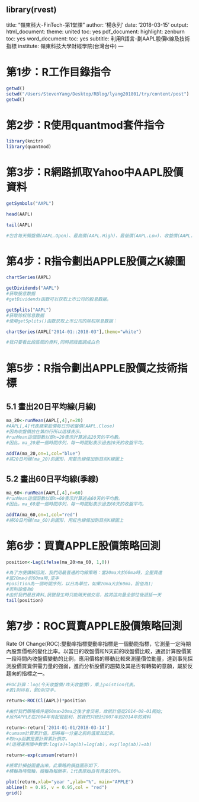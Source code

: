 library(rvest)
---
title: "嶺東科大-FinTech-第1堂課"
author: '楊永列'
date: '2018-03-15'
output:
  html_document:
    theme: united
    toc: yes 
  pdf_document:
    highlight: zenburn
    toc: yes
  word_document:
    toc: yes
subtitle: 利用R語言-劃AAPL股價k線及技術指標
institute: 嶺東科技大學財經學院(台灣台中)
---  
  
# 第1步：R工作目錄指令 

```r
getwd()
setwd("/Users/StevenYang/Desktop/RBlog/lyang201801/try/content/post")
getwd()
```


# 第2步：R使用quantmod套件指令
 
```r
library(knitr)
library(quantmod)
```

# 第3步：R網路抓取Yahoo中AAPL股價資料

```r
getSymbols("AAPL")

```
  
```r
head(AAPL)
```

```r
tail(AAPL)

#包含每天開盤價(AAPL.Open)、最高價(AAPL.High)、最低價(AAPL.Low)、收盤價(AAPL.Close)、成交量(AAPL.Volume)、(還原權值)AAPL.Adjusted。
```

# 第4步：R指令劃出APPLE股價之K線圖

```r
chartSeries(AAPL)
```

```r
getDividends("AAPL") 
#获取股息数据
#getDividends函数可以获取上市公司的股息数据。
```

```r
getSplits("AAPL") 
#获取除权除息数据
#使用getSplits()函数获取上市公司的除权除息数据：
```

```r
chartSeries(AAPL["2014-01::2018-03"],theme="white")

#我只要看此段區間的資料,同時把版面調成白色
```

# 第5步：R指令劃出APPLE股價之技術指標

## 5.1 畫出20日平均線(月線)  

```r
ma_20<-runMean(AAPL[,4],n=20)
#AAPL[,4]代表蘋果股價每日的收盤價(AAPL.Close)
#因為收盤價放在第四行所以這樣表示。
#runMean這個函數以即n=20表示計算過去20天的平均數。
#因此。ma_20是一個時間序列，每一時間點表示過去20天的收盤平均。

addTA(ma_20,on=1,col="blue")
#將20日均線(ma_20)的圖形，用藍色線條加到目前K線圖上 
```

## 5.2 畫出60日平均線(季線) 

```r
ma_60<-runMean(AAPL[,4],n=60)
#runMean這個函數以即n=60表示計算過去60天的平均數。
#因此。ma_60是一個時間序列，每一時間點表示過去60天的收盤平均。

addTA(ma_60,on=1,col="red")
#將60日均線(ma_60)的圖形，用紅色線條加到目前K線圖上 
```


# 第6步：買賣APPLE股價策略回測

```r
position<-Lag(ifelse(ma_20>ma_60, 1,0))

#為了方便講解回測，我們用最普通的均線策略：當20ma大於60ma時，全壓買進
#當20ma小於60ma時,空手
#position為一個時間序列，以日為單位，如果20ma大於60ma，設值為1;
#否則設值為0
#由於我們是日資料,訊號發生時只能隔天做交易，故將這向量全部往後遞延一天
tail(position)
```


# 第7步：ROC買賣APPLE股價策略回測

Rate Of Change(ROC):變動率指標變動率指標是一個動能指標，它測量一定時期內股票價格的變化比率。以當日的收盤價和N天前的收盤價比較，通過計算股價某一段時間內收盤價變動的比例，應用價格的移動比較來測量價位動量，達到事先探測股價買賣供需力量的強弱，進而分析股價的趨勢及其是否有轉勢的意願，屬於反趨向的指標之一。

```r
#ROC計算：log(今天收盤價/昨天收盤價)，乘上poistion代表。
#若1則持有，若0則空手。

return<-ROC(Cl(AAPL))*position

#由於我們策略條件是60ma>20ma之後才會交易，故統計值從2014-08-01開始;
#另外APPLE在2004年有配發股利，故我們只統計2007年到2014年的資料

return<-return['2014-01-01/2018-03-14']
#cumsum計算累計值，即將每一分量之前的值累加起來。
#取exp函數是要計算累計損亦。
#(這裡運用國中數學:log(a)+log(b)=log(ab)，exp(log(ab))=ab)

return<-exp(cumsum(return))
```

```r
#將累計損益圖畫出來。此策略的損益圖形如下，
#橫軸為時間軸，縱軸為報酬率，1代表原始自有資金100%。

plot(return,xlab="year ",ylab="%", main="APPLE") 
abline(h = 0.95, v = 0.95,col = "red")
grid()
```

 
